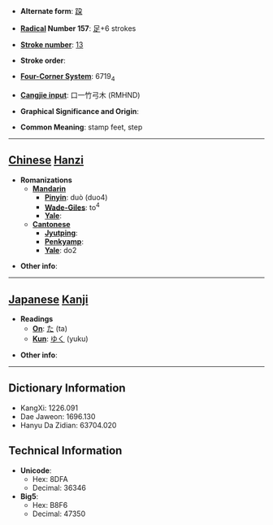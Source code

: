* '''Alternate form''': [[跥]]

* '''[[Wiktionary:Chinese radical index| Radical]] Number 157''': [[Wiktionary:Chinese radical index 足|足]]+6 strokes

* '''[[Wiktionary:Chinese total strokes index|Stroke number]]''': [[Wiktionary:Chinese total strokes index 13|13]]

* '''Stroke order''': 

* '''[[Wiktionary:Chinese four corner index|Four-Corner System]]''': 6719<sub>4</sub>

* '''[[Wiktionary:Chinese Cangjie index|Cangjie input]]''': 口一竹弓木 (RMHND)

* '''Graphical Significance and Origin''': 

* '''Common Meaning''': stamp feet, step

----

== [[Chinese]] [[Hanzi]] ==

* '''Romanizations'''
** '''[[Mandarin]]'''
*** '''[[Pinyin]]''': duò (duo4)
*** '''[[Wade-Giles]]''': to<sup>4</sup>
*** '''[[Yale]]''': 
** '''[[Cantonese]]'''
*** '''[[Jyutping]]''':
*** '''[[Penkyamp]]''': 
*** '''[[Yale]]''': do2

* '''Other info''': 

----

== [[Japanese]] [[Kanji]] ==

* '''Readings'''
** '''[[On]]''': [[た]] (ta)
** '''[[Kun]]''': [[ゆく]] (yuku)

* '''Other info''':  

----

== Dictionary Information ==

* KangXi: 1226.091
* Dae Jaweon: 1696.130
* Hanyu Da Zidian: 63704.020

== Technical Information ==

* '''Unicode''':
** Hex: 8DFA
** Decimal: 36346
* '''Big5''':
** Hex: B8F6
** Decimal: 47350